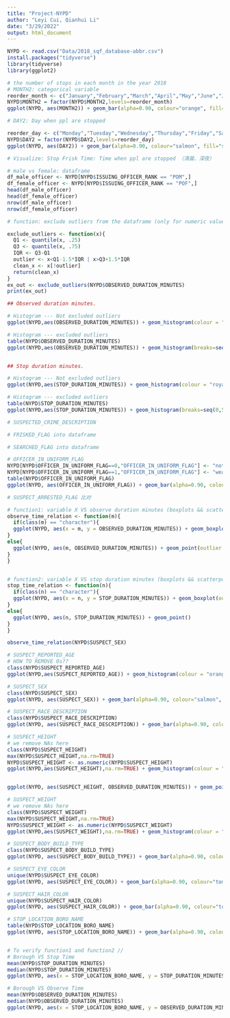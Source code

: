```yaml
---
title: "Project-NYPD"
author: "Leyi Cui, Qianhui Li"
date: "3/29/2022"
output: html_document
---
```


```r
NYPD <- read.csv("Data/2018_sqf_database-abbr.csv")
install.packages("tidyverse")
library(tidyverse)
library(ggplot2)
```

```r
# the number of stops in each month in the year 2018
# MONTH2: categorical variable
reorder_month <- c("January","February","March","April","May","June","July","August","September","October","November","December")
NYPD$MONTH2 = factor(NYPD$MONTH2,levels=reorder_month)
ggplot(NYPD, aes(MONTH2)) + geom_bar(alpha=0.90, colour="orange", fill="orange",width=0.75) + labs(title="", y="number of stops", x="month")
```

```r
# DAY2: Day when ppl are stopped

reorder_day <- c("Monday","Tuesday","Wednesday","Thursday","Friday","Saturday","Sunday")
NYPD$DAY2 = factor(NYPD$DAY2,levels=reorder_day)
ggplot(NYPD, aes(DAY2)) + geom_bar(alpha=0.90, colour="salmon", fill="salmon",width=0.75) + labs(title="", y="number of stops", x="day")
```

```r
# Visualize: Stop Frisk Time: Time when ppl are stopped （清晨、深夜）
```

```r
# male vs female: dataframe
df_male_officer <- NYPD[NYPD$ISSUING_OFFICER_RANK == "POM",]
df_female_officer <- NYPD[NYPD$ISSUING_OFFICER_RANK == "POF",]
head(df_male_officer)
head(df_female_officer)
nrow(df_male_officer)
nrow(df_female_officer)
```

```r


# function: exclude outliers from the dataframe (only for numeric values); need to input a numeric vector

exclude_outliers <- function(x){
  Q1 <- quantile(x, .25)
  Q3 <- quantile(x, .75)
  IQR <- Q3-Q1
  outlier <- x<Q1-1.5*IQR | x>Q3+1.5*IQR
  clean_x <- x[!outlier]
  return(clean_x)
}
ex_out <- exclude_outliers(NYPD$OBSERVED_DURATION_MINUTES)
print(ex_out)
```

```r
## Observed duration minutes.

# Histogram --- Not excluded outliers
ggplot(NYPD,aes(OBSERVED_DURATION_MINUTES)) + geom_histogram(colour = "royalblue1", fill = "royalblue1",alpha=0.8) + labs(title="Distribution of Suspects' Observed Duration Minutes (including outliers)", y="count", x="observed duration mins")

# Histogram --- excluded outliers
table(NYPD$OBSERVED_DURATION_MINUTES)
ggplot(NYPD,aes(OBSERVED_DURATION_MINUTES)) + geom_histogram(breaks=seq(0,35,by=1), colour = "royalblue1", fill = "royalblue1",alpha=0.8) + labs(title="Distribution of Suspects' Observed Duration Minutes (excluding outliers)", y="count", x="observed duration mins")


## Stop duration minutes.

# Histogram --- Not excluded outliers
ggplot(NYPD,aes(STOP_DURATION_MINUTES)) + geom_histogram(colour = "royalblue3", fill = "royalblue3",alpha=0.8) + labs(title="Distribution of Suspects' Stopped Duration Minutes (including outliers)", y="count", x="stop duration mins") 

# Histogram --- excluded outliers
table(NYPD$STOP_DURATION_MINUTES)
ggplot(NYPD,aes(STOP_DURATION_MINUTES)) + geom_histogram(breaks=seq(0,50,by=1), colour = "royalblue3", fill = "royalblue3",alpha=0.8) + labs(title="Distribution of Suspects' Stopped Duration Minutes (excluding outliers)", y="count", x="stop duration mins") 

```

```r
# SUSPECTED_CRIME_DESCRIPTION
```

```r
# FRISKED_FLAG into dataframe
```

```r
# SEARCHED_FLAG into dataframe
```

```r
# OFFICER_IN_UNIFORM_FLAG
NYPD[NYPD$OFFICER_IN_UNIFORM_FLAG==0,"OFFICER_IN_UNIFORM_FLAG"] <- "not wearing uniform"
NYPD[NYPD$OFFICER_IN_UNIFORM_FLAG==1,"OFFICER_IN_UNIFORM_FLAG"] <- "wearing uniform"
table(NYPD$OFFICER_IN_UNIFORM_FLAG)
ggplot(NYPD, aes(OFFICER_IN_UNIFORM_FLAG)) + geom_bar(alpha=0.90, colour="royalblue1", fill="royalblue1",width=0.75) + labs(title="", y="number of officers", x="officer in uniform")

```

```r
# SUSPECT_ARRESTED_FLAG 比对
```



```r
# function1: variable X VS observe duration minutes (boxplots && scatterpoots)
observe_time_relation <- function(m){
  if(class(m) == "character"){
  ggplot(NYPD, aes(x = m, y = OBSERVED_DURATION_MINUTES)) + geom_boxplot(outlier.shape = NA) + coord_cartesian(ylim=c(0, 2.5))
}
else{
  ggplot(NYPD, aes(m, OBSERVED_DURATION_MINUTES)) + geom_point(outlier.shape = NA)
}
}


# function2: variable X VS stop duration minutes (boxplots && scatterpoots)
stop_time_relation <- function(n){
  if(class(n) == "character"){
  ggplot(NYPD, aes(x = n, y = STOP_DURATION_MINUTES)) + geom_boxplot(outlier.shape = NA) + coord_cartesian(ylim=c(0, 20))
}
else{
  ggplot(NYPD, aes(n, STOP_DURATION_MINUTES)) + geom_point()
}
}

observe_time_relation(NYPD$SUSPECT_SEX)

```

```r
# SUSPECT_REPORTED_AGE
# HOW TO REMOVE 0s??
class(NYPD$SUSPECT_REPORTED_AGE)
ggplot(NYPD,aes(SUSPECT_REPORTED_AGE)) + geom_histogram(colour = "orange3", fill = "orange3",alpha=0.8) + labs(title="", y="count", x="suspect reported age")

```

```r
# SUSPECT_SEX
class(NYPD$SUSPECT_SEX)
ggplot(NYPD, aes(SUSPECT_SEX)) + geom_bar(alpha=0.90, colour="salmon", fill="salmon",width=0.75) + labs(title="", y="count", x="suspect sex")
```

```r
# SUSPECT_RACE_DESCRIPTION
class(NYPD$SUSPECT_RACE_DESCRIPTION)
ggplot(NYPD, aes(SUSPECT_RACE_DESCRIPTION)) + geom_bar(alpha=0.90, colour="salmon", fill="salmon",width=0.5) + labs(title="", y="count", x="suspect race description") + theme(axis.text.x=element_text(size=4.1))
```

```r
# SUSPECT_HEIGHT 
# we remove NAs here
class(NYPD$SUSPECT_HEIGHT)
max(NYPD$SUSPECT_HEIGHT,na.rm=TRUE)
NYPD$SUSPECT_HEIGHT <- as.numeric(NYPD$SUSPECT_HEIGHT)
ggplot(NYPD,aes(SUSPECT_HEIGHT),na.rm=TRUE) + geom_histogram(colour = "orange3", fill = "orange3",alpha=0.8) + labs(title="", y="count", x="suspect height")


ggplot(NYPD, aes(SUSPECT_HEIGHT, OBSERVED_DURATION_MINUTES)) + geom_point(outlier.shape = NA) + coord_cartesian(ylim=c(0, 500))
```

```r
# SUSPECT_WEIGHT
# we remove NAs here
class(NYPD$SUSPECT_WEIGHT)
max(NYPD$SUSPECT_WEIGHT,na.rm=TRUE)
NYPD$SUSPECT_WEIGHT <- as.numeric(NYPD$SUSPECT_WEIGHT)
ggplot(NYPD,aes(SUSPECT_WEIGHT),na.rm=TRUE) + geom_histogram(colour = "orange3", fill = "orange3",alpha=0.8) + labs(title="", y="count", x="suspect weight")
```

```r
# SUSPECT_BODY_BUILD_TYPE
class(NYPD$SUSPECT_BODY_BUILD_TYPE)
ggplot(NYPD, aes(SUSPECT_BODY_BUILD_TYPE)) + geom_bar(alpha=0.90, colour="tomato", fill="tomato",width=0.5) + labs(title="", y="count", x="suspect body build type")
```

```r
# SUSPECT_EYE_COLOR
unique(NYPD$SUSPECT_EYE_COLOR)
ggplot(NYPD, aes(SUSPECT_EYE_COLOR)) + geom_bar(alpha=0.90, colour="tomato", fill="tomato",width=0.5) + labs(title="", y="count", x="suspect eye color")
```

```r
# SUSPECT_HAIR_COLOR
unique(NYPD$SUSPECT_HAIR_COLOR)
ggplot(NYPD, aes(SUSPECT_HAIR_COLOR)) + geom_bar(alpha=0.90, colour="tomato", fill="tomato",width=0.5) + labs(title="", y="count", x="suspect hair color")
```

```r
# STOP_LOCATION_BORO_NAME
table(NYPD$STOP_LOCATION_BORO_NAME)
ggplot(NYPD, aes(STOP_LOCATION_BORO_NAME)) + geom_bar(alpha=0.90, colour="orange3", fill="orange3",width=0.5) + labs(title="", y="count", x="stop borough")


# To verify function1 and function2 //
# Borough VS Stop Time
mean(NYPD$STOP_DURATION_MINUTES)
median(NYPD$STOP_DURATION_MINUTES)
ggplot(NYPD, aes(x = STOP_LOCATION_BORO_NAME, y = STOP_DURATION_MINUTES)) + geom_boxplot(outlier.shape = NA) + coord_cartesian(ylim=c(0, 20))

# Borough VS Observe Time
mean(NYPD$OBSERVED_DURATION_MINUTES)
median(NYPD$OBSERVED_DURATION_MINUTES)
ggplot(NYPD, aes(x = STOP_LOCATION_BORO_NAME, y = OBSERVED_DURATION_MINUTES)) + geom_boxplot(outlier.shape = NA) + coord_cartesian(ylim=c(0, 2.5))



```